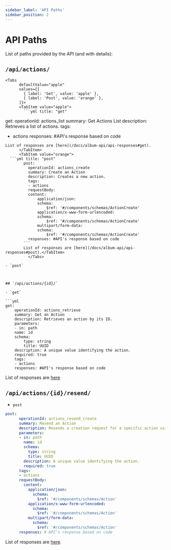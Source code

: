 ```yaml
---
sidebar_label: 'API Paths'
sidebar_position: 2
---
```


# API Paths

List of paths provided by the API (and with details):

## `/api/actions/`

    <Tabs
          defaultValue="apple"
          values={[
            { label: 'Get', value: 'apple' },
            { label: 'Post', value: 'orange' },
          ]}>
          <TabItem value="apple">
            ```yml title: "get"
get:
  operationId: actions_list
  summary: Get Actions List
  description: Retrieves a list of actions.
  tags:
  - actions
  responses: #API's response based on code
```
List of responses are [here](/docs/album-api/api-responses#get).
      </TabItem>
      <TabItem value="orange">
  ```yml title: "post"
        post:
          operationId: actions_create
          summary: Create an Action
          description: Creates a new action.
          tags:
          - actions
          requestBody:
          content:
              application/json:
              schema:
                  $ref: '#/components/schemas/ActionCreate'
              application/x-www-form-urlencoded:
              schema:
                  $ref: '#/components/schemas/ActionCreate'
              multipart/form-data:
              schema:
                  $ref: '#/components/schemas/ActionCreate'
          responses: #API's response based on code
        ```
        List of responses are [here](/docs/album-api/api-responses#post).</TabItem>
          </Tabs>

- `post` 



## `/api/actions/{id}/`

- `get`

```yml
get:
    operationId: actions_retrieve
    summary: Get an Action
    description: Retrieves an action by its ID.
    parameters:
    - in: path
    name: id
    schema:
        type: string
        title: UUID
    description: A unique value identifying the action.
    required: true
    tags:
    - actions
    responses: #API's response based on code
```
List of responses are [here](/docs/album-api/api-responses#get-1)

## `/api/actions/{id}/resend/`

- `post`

```yml
post:
      operationId: actions_resend_create
      summary: Resend an Action
      description: Resends a creation request for a specific action using its ID.
      parameters:
      - in: path
        name: id
        schema:
          type: string
          title: UUID
        description: A unique value identifying the action.
        required: true
      tags:
      - actions
      requestBody:
        content:
          application/json:
            schema:
              $ref: '#/components/schemas/Action'
          application/x-www-form-urlencoded:
            schema:
              $ref: '#/components/schemas/Action'
          multipart/form-data:
            schema:
              $ref: '#/components/schemas/Action'
      responses: # API's response based on code
```
List of responses are [here](/docs/album-api/api-responses#post-1).